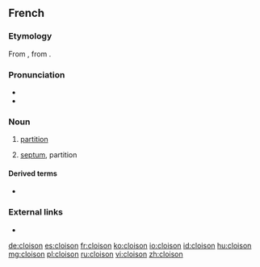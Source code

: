 ==French==

===Etymology===
From {{etyl|VL.|fr}} {{m|la|*clausio}}, from {{etyl|la|fr}} {{m|la|clausus}}.

===Pronunciation===
* {{IPA|/klwazɔ̃/|lang=fr}}
* {{audio|Fr-cloison.ogg|Audio|lang=fr}}

===Noun===
{{fr-noun|f}}

# [[partition]]
# {{label|fr|anatomy|botany}} [[septum]], partition

====Derived terms====
* {{l|fr|cloisonner|gloss=to partition, compartmentalize}}

===External links===
* {{R:TLFi}}

[[de:cloison]]
[[es:cloison]]
[[fr:cloison]]
[[ko:cloison]]
[[io:cloison]]
[[id:cloison]]
[[hu:cloison]]
[[mg:cloison]]
[[pl:cloison]]
[[ru:cloison]]
[[vi:cloison]]
[[zh:cloison]]